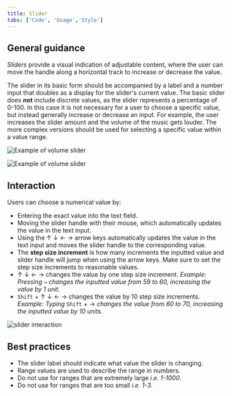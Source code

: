 ```yaml
---
title: Slider
tabs: ['Code', 'Usage','Style']
---
```

## General guidance


_Sliders_ provide a visual indication of adjustable content, where the user can move the handle along a horizontal track to increase or decrease the value.

The slider in its basic form should be accompanied by a label and a number input that doubles as a display for the slider's current value. The basic slider does **not** include discrete values, as the slider represents a percentage of 0-100. In this case it is not necessary for a user to choose a specific value, but instead generally increase or decrease an input. For example, the user increases the slider amount and the volume of the music gets louder. The more complex versions should be used for selecting a specific value within a value range.

<ImageComponent cols="8" caption="Slider used to change volume">

![Example of volume slider](images/slider-usage-1.png)

</ImageComponent>

<ImageComponent cols="8" caption="Slider used to change volume">

![Example of volume slider](images/slider-usage-1.png)

</ImageComponent>

## Interaction

Users can choose a numerical value by:

- Entering the exact value into the text field.
- Moving the slider handle with their mouse, which automatically updates the value in the text input.
- Using the ↑ ↓ ← → arrow keys automatically updates the value in the text input and moves the slider handle to the corresponding value.
- The **step size increment** is how many increments the inputted value and slider handle will jump when using the arrow keys. Make sure to set the step size increments to reasonable values.
- ↑ ↓ ← → changes the value by one step size increment. _Example: Pressing `→` changes the inputted value from 59 to 60, increasing the value by 1 unit._
- `Shift` + ↑ ↓ ← → changes the value by 10 step size increments. _Example: Typing_ `Shift` + → _changes the value from 60 to 70, increasing the inputted value by 10 units._

<ImageComponent cols="8" caption="Example of a Slider interaction">

![slider interaction](images/slider-usage-animation-1.gif)

</ImageComponent>

## Best practices

- The slider label should indicate what value the slider is changing.
- Range values are used to describe the range in numbers.
- Do not use for ranges that are extremely large _i.e. 1-1000_.
- Do not use for ranges that are too small _i.e. 1-3_.
